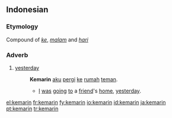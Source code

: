 ==Indonesian==

===Etymology===
Compound of ''[[ke]]'', ''[[malam]]'' and ''[[hari]]''

===Adverb===
{{infl|id|adverb}}

# [[yesterday]]
#: '''Kemarin''' [[aku]] [[pergi]] [[ke]] [[rumah]] [[teman]].
#:* [[I]] [[be|was]] [[go]]ing [[to]] a [[friend]]'s [[home]], [[yesterday]].

[[el:kemarin]]
[[fr:kemarin]]
[[fy:kemarin]]
[[io:kemarin]]
[[id:kemarin]]
[[ja:kemarin]]
[[pt:kemarin]]
[[tr:kemarin]]